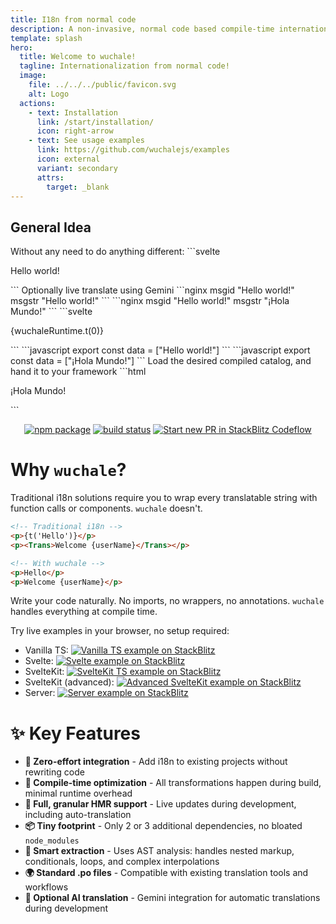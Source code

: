 ```yaml
---
title: I18n from normal code
description: A non-invasive, normal code based compile-time internationalization (i18n) toolkit.
template: splash
hero:
  title: Welcome to wuchale!
  tagline: Internationalization from normal code!
  image:
    file: ../../../public/favicon.svg
    alt: Logo
  actions:
    - text: Installation
      link: /start/installation/
      icon: right-arrow
    - text: See usage examples
      link: https://github.com/wuchalejs/examples
      icon: external
      variant: secondary
      attrs:
        target: _blank
---
```



## General Idea

<CardGrid stagger>
	<Card title="Write normal code" icon="pencil">
        Without any need to do anything different:
        ```svelte
        <p>Hello world!</p>
        ```
	</Card>
	<Card title="Extract and translate (Gemini)" icon="add-document">
        Optionally live translate using Gemini
        <Tabs>
            <TabItem label="en.po">
                ```nginx
                msgid "Hello world!"
                msgstr "Hello world!"
                ```
            </TabItem>
            <TabItem label="es.po">
                ```nginx
                msgid "Hello world!"
                msgstr "¡Hola Mundo!"
                ```
            </TabItem>
        </Tabs>
	</Card>
	<Card title="Transform and compile catalogs" icon="setting">
        <Tabs>
            <TabItem label="Your code">
                ```svelte
                <p>{wuchaleRuntime.t(0)}</p>
                ```
            </TabItem>
            <TabItem label="en.compiled.js">
                ```javascript
                export const data = ["Hello world!"]
                ```
            </TabItem>
            <TabItem label="es.compiled.js">
                ```javascript
                export const data = ["¡Hola Mundo!"]
                ```
            </TabItem>
        </Tabs>
	</Card>
	<Card title="Render" icon="open-book">
        Load the desired compiled catalog, and hand it to your framework
        ```html
        <p>¡Hola Mundo!</p>
        ```
	</Card>
</CardGrid>

<p align="center">
  <a href="https://npmjs.com/package/wuchale"><img src="https://img.shields.io/npm/v/wuchale.svg" alt="npm package" /></a>
  <a href="https://github.com/K1DV5/wuchale/actions/workflows/node.js.yml"><img src="https://github.com/K1DV5/wuchale/actions/workflows/node.js.yml/badge.svg?branch=main" alt="build status" /></a>
  <a href="https://pr.new/K1DV5/wuchale"><img src="https://developer.stackblitz.com/img/start_pr_dark_small.svg" alt="Start new PR in StackBlitz Codeflow" /></a>
</p>

# Why `wuchale`?

Traditional i18n solutions require you to wrap every translatable string with
function calls or components. `wuchale` doesn't.

```html
<!-- Traditional i18n -->
<p>{t('Hello')}</p>
<p><Trans>Welcome {userName}</Trans></p>

<!-- With wuchale -->
<p>Hello</p>
<p>Welcome {userName}</p>
```

Write your code naturally. No imports, no wrappers, no annotations.
`wuchale` handles everything at compile time.

Try live examples in your browser, no setup required:

- Vanilla TS: [![Vanilla TS example on StackBlitz](https://img.shields.io/badge/StackBlitz-Demo-blue?logo=stackblitz)](https://stackblitz.com/github/wuchalejs/examples/tree/main/vanilla?file=wuchale.config.js)
- Svelte: [![Svelte example on StackBlitz](https://img.shields.io/badge/StackBlitz-Demo-blue?logo=stackblitz)](https://stackblitz.com/github/wuchalejs/examples/tree/main/svelte?file=wuchale.config.js)
- SvelteKit: [![SvelteKit TS example on StackBlitz](https://img.shields.io/badge/StackBlitz-Demo-blue?logo=stackblitz)](https://stackblitz.com/github/wuchalejs/examples/tree/main/sveltekit?file=wuchale.config.js)
- SvelteKit (advanced): [![Advanced SvelteKit example on StackBlitz](https://img.shields.io/badge/StackBlitz-Demo-blue?logo=stackblitz)](https://stackblitz.com/github/wuchalejs/examples/tree/main/sveltekit-advanced?file=wuchale.config.js)
- Server: [![Server example on StackBlitz](https://img.shields.io/badge/StackBlitz-Demo-blue?logo=stackblitz)](https://stackblitz.com/github/wuchalejs/examples/tree/main/server?file=wuchale.config.js&startScript=serve)

# ✨ Key Features

- **🔧 Zero-effort integration** - Add i18n to existing projects without rewriting code
- **🚀 Compile-time optimization** - All transformations happen during build, minimal runtime overhead
- **🔄 Full, granular HMR support** - Live updates during development, including auto-translation
- **📦 Tiny footprint** - Only 2 or 3 additional dependencies, no bloated `node_modules`
- **🎯 Smart extraction** - Uses AST analysis: handles nested markup, conditionals, loops, and complex interpolations
- **🌍 Standard .po files** - Compatible with existing translation tools and workflows
- **🤖 Optional AI translation** - Gemini integration for automatic translations during development

